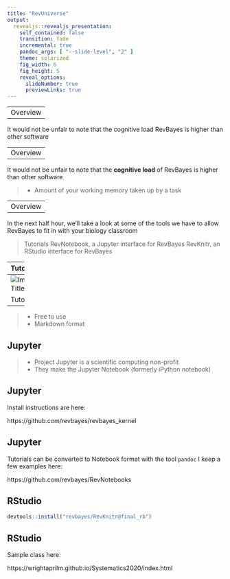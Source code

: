 ```yaml
---
title: "RevUniverse"
output:
  revealjs::revealjs_presentation:
    self_contained: false
    transition: fade
    incremental: true
    pandoc_args: [ "--slide-level", "2" ]
    theme: solarized
    fig_width: 6
    fig_height: 5
    reveal_options:
      slideNumber: true
      previewLinks: true
---
```

  
---  
  Overview
----

It would not be unfair to note that the cognitive load RevBayes is higher than other software

---  
  Overview
----

It would not be unfair to note that the **cognitive load** of RevBayes is higher than other software 

> - Amount of your working memory taken up by a task

---  
  Overview
----

In the next half hour, we'll take a look at some of the tools we have to allow RevBayes to fit in with your biology classroom 

> Tutorials
> RevNotebook, a Jupyter interface for RevBayes
> RevKnitr, an RStudio interface for RevBayes

---
Tutorials
-----
![Image Title](images/RB_tutorial.png)


Tutorials
-----

> - Free to use
> - Markdown format 


Jupyter
------

> - Project Jupyter is a scientific computing non-profit 
> - They make the Jupyter Notebook (formerly iPython notebook)

Jupyter
------

Install instructions are here:

https://github.com/revbayes/revbayes_kernel

Jupyter
------

Tutorials can be converted to Notebook format with the tool `pandoc`
I keep a few examples here:

https://github.com/revbayes/RevNotebooks

RStudio
-------

```r

devtools::install("revbayes/RevKnitr@final_rb")
```


RStudio
--------

Sample class here:

https://wrightaprilm.github.io/Systematics2020/index.html
